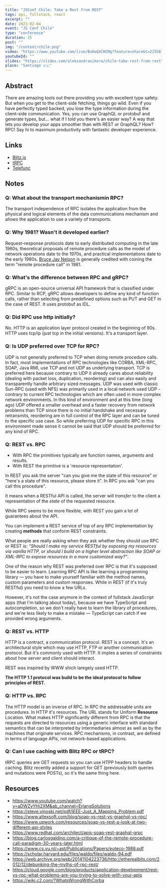 ```yaml
---
title: "JSConf Chile: Take a Rest from REST"
tags: api, fullstack, react
excerpt: ""
date: 2023-02-04
event: "JS Conf Chile"
type: "conference"
duration: 25
post: ""
img: "/content/chile.png"
video: "https://www.youtube.com/live/BuHaQXCHCMg?feature=share&t=22556"
youtubeId: ""
slides: "https://slides.com/aleksandrasikora/chile-take-rest-from-rest"
place: "Santiago 🇨🇱"
---
```


## Abstract

There are amazing tools out there providing you with excellent type safety. But
when you get to the client-side fetching, things go wild. Even if you have
perfectly typed backed, you lose the type information during the client-side
communication. Yes, you can use GraphQL or protobuf and generate types, but...
what if I told you there's an easier way? A way that lets you develop your apps
smoother than with REST or GraphQL? How? RPC! Say hi to maximum productivity
with fantastic developer experience.

## Links

- [Blitz.js](https://blitzjs.com/)
- [tRPC](https://trpc.io/)
- [Telefunc](https://telefunc.com/)

## Notes

### Q: What about the transport mechanismin RPC?

The transport independence of RPC isolates the application from the physical and
logical elements of the data communications mechanism and allows the application
to use a variety of transports.

### Q: Why 1981? Wasn't it developed earlier?

Request–response protocols date to early distributed computing in the late
1960s, theoretical proposals of remote procedure calls as the model of network
operations date to the 1970s, and practical implementations date to the early
1980s. [Bruce Jay Nelson](https://en.wikipedia.org/wiki/Bruce_Jay_Nelson "Bruce Jay Nelson") is
generally credited with coining the term "remote procedure call" in 1981.

### Q: What's the difference between RPC and gRPC?

gRPC is an open-source universal API framework that is classified under RPC.
Similar to RCP, gRPC allows developers to define any kind of function calls,
rather than selecting from predefined options such as PUT and GET in the case of
REST. It uses protobuf as IDL.

### Q: Did RPC use http initially?

No. HTTP is an application layer protocol created in the beginning of 90s. HTTP
uses tcp/ip (just tcp in the initial versions). It's a transport layer.

### Q: Is UDP preferred over TCP for RPC?

UDP is not generally preferred to TCP when doing remote procedure calls. In
fact, most implementations of RPC technologies like CORBA, XML-RPC, SOAP, Java
RMI, use TCP and not UDP as underlying transport. TCP is preferred here because
contrary to UDP it already cares about reliability (dealing with packet loss,
duplication, reordering) and can also easily and transparently handle arbitrary
sized messages. UDP was used with classic Sun-RPC (used with NFS) was primarily
used in a local network used UDP - contrary to current RPC technologies which
are often used in more complex network environments. In this kind of environment
and at this time (long ago) UDP offered a smaller overhead and a faster recovery
from network problems than TCP since there is no initial handshake and necessary
retransmits, reordering are in full control of the RPC layer and can be tuned to
the specific use case. So while preferring UDP for specific RPC in this
environment made sense it cannot be said that UDP should be preferred for any
kind of RPC.

### Q: REST vs. RPC

- With RPC the primitives typically are function names, arguments and results.
- With REST the primitive is a 'resource representation'.

In REST you ask the server "can you give me the state of this resource" or
"here's a state of this resource, please store it". In RPC you ask "can you call
this procedure".

It means when a RESTful API is called, the server will *transfer* to the client
a representation of the *state* of the requested resource.

While RPC seems to be more flexible, with REST you gain a lot of guarantees
about the API.

You can implement a REST service of top of any RPC implementation by creating
**methods** that conform REST constraints.

What people are really asking when they ask whether they should use RPC or REST
is: *“Should I make my service RESTful by exposing my resources via vanilla
HTTP, or should I build on a higher level abstraction like SOAP or XML-RPC to
expose resources in a more customized way?”*.

One of the reason why REST was preferred over RPC is that it's supposed to be
easier to learn. Learning RPC API is like learning a programming library — you
have to make yourself familiar with the method names, custom parameters and
custom responses. While in REST (if it's truly RESTful) you need to know a few
URLs.

However, it's not the case anymore in the context of fullstack JavaScript apps
(that I'm talking about today), because we have TypeScript and autocompletion,
so we don't really have to learn the library of procedures, and we're less
likely to make a mistake — TypeScript can catch if we provided wrong arguments.

### Q: REST vs. HTTP

HTTP is a contract, a communication protocol. REST is a concept. It's an
architectural style which may use HTTP, FTP or another communication protocol.
But it's commonly used with HTTP. It imples a series of constraints about how
server and client should interact.

REST was inspired by WWW shich laregely used HTTP.

**The HTTP 1.1 protocol was build to be the ideal protocol to follow principles
of REST.**

### Q: HTTP vs. RPC

The HTTP model is an inverse of RPC. In RPC the addressable units are
procedures. In HTTP it's resources. The URL stands for Uniform **Resource**
Location. What makes HTTP significantly different from RPC is that the requests
are directed to resources using a generic interface with standard semantics that
can be interpreted by intermediaries almost as well as by the machines that
originate services. RPC mechanisms, in contrast, are defined in terms of
language APIs, not network-based applications.

### Q: Can I use caching with Blitz RPC or tRPC?

tRPC queries are GET requests so you can use HTPP headers to handle caching.
Blitz recently added a support for GET (previously both queries and mutations
were POSTs), so it's the same thing here.

## Resources

- https://www.youtube.com/watch?v=aDWZyYHj2XM&ab_channel=ErlangSolutions
- https://steve.vinoski.net/pdf/IEEE-Just_A_Mapping_Problem.pdf
- https://www.altexsoft.com/blog/soap-vs-rest-vs-graphql-vs-rpc/
- https://www.upwork.com/resources/soap-vs-rest-a-look-at-two-different-api-styles
- https://www.redhat.com/architect/apis-soap-rest-graphql-grpc
- https://blog.carlosgaldino.com/a-critique-of-the-remote-procedure-call-paradigm-30-years-later.html
- https://www.cs.vu.nl/~ast/Publications/Papers/euteco-1988.pdf
- https://scholar.harvard.edu/files/waldo/files/waldo-94.pdf
- https://web.archive.org/web/20141104223736/http://etherealbits.com/2012/12/debunking-the-myths-of-rpc-rest/
- https://cloud.google.com/blog/products/application-development/rest-vs-rpc-what-problems-are-you-trying-to-solve-with-your-apis
- https://wiki.c2.com/?WhatsWrongWithCorba
